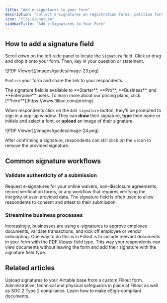 ```yaml
---
title: "Add e-signatures to your form"
description: "Collect e-signatures on registration forms, petition forms, or any type of approval workflow."
icon: "file-signature"
sidebarTitle: "Add e-Signatures to Your Form"
---
```


## How to add a signature field

Scroll down on the left-side panel to locate the `Signature` field. Click or drag and drop it onto your form. Then, key in your question or statement.

<Frame>
  ![PDF Viewer](/images/guides/image-23.png)
</Frame>

`Publish` your form and share the link to your respondents.

<Note>
  The signature field is available to **Starter**, **Pro**, **Business**, and **Enterprise** users. To learn more about our pricing plans, click [**here**](https://www.fillout.com/pricing).
</Note>

When respondents click on the `Add signature` button, they'll be prompted to sign in a pop-up window. They can **draw** their signature, **type** their name or initials and select a font, or **upload** an image of their signature.

<Frame>
  ![PDF Viewer](/images/guides/image-24.png)
</Frame>

After confirming a signature, respondents can still click on the `x` icon to remove the provided signature.

## Common signature workflows

### Validate authenticity of a submission

Request e-signatures for your online waivers, non-disclosure agreements, record verification forms, or any workflow that requires verifying the integrity of user-provided data. The signature field is often used to allow respondents to consent and attest to their submission.

### Streamline business processes

Increasingly, businesses are using e-signatures to approve employee documents, validate transactions, and kick off employee or vendor onboarding. One way to do this is in Fillout is to include relevant documents in your form with the [PDF Viewer](/help/embed-pdfs) field type. This way your respondents can view documents without leaving the form and add their signature with the signature field type.

## Related articles

<CardGroup cols={3}>
  <Card title="Add signatures to Airtable" icon="signature" iconType="regular" color="#FFC738" href="/help/airtable-signature-form">
    Upload signatures to your Airtable base from a custom Fillout form.
  </Card>
  <Card title="Security at Fillout" icon="shield-halved" iconType="regular" color="#FFC738" href="/help/security">
    Administrative, technical and physical safeguards in place at Fillout as well as SOC 2 Type 2 compliance.
  </Card>
  <Card title="Make eSign-Compliant Signed Agreements and Contracts" icon="file-contract" iconType="regular" color="#FFC738" href="https://www.fillout.com/blog/form-electronic-signed-agreement">
    Learn how to make eSign-compliant documents.
  </Card>
</CardGroup>